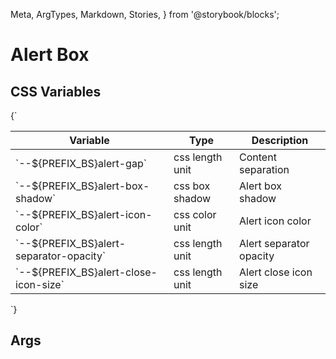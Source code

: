  Meta,
  ArgTypes,
  Markdown,
  Stories,
} from '@storybook/blocks';


# Alert Box

## CSS Variables
<Markdown>
  {`

  | Variable                                      | Type             | Description              |
  |-----------------------------------------------|------------------|--------------------------|
  | \`--${PREFIX_BS}alert-gap\`                   | css length unit  | Content separation       |
  | \`--${PREFIX_BS}alert-box-shadow\`            | css box shadow   | Alert box shadow         |
  | \`--${PREFIX_BS}alert-icon-color\`            | css color unit   | Alert icon color         |
  | \`--${PREFIX_BS}alert-separator-opacity\`     | css length unit  | Alert separator opacity  |
  | \`--${PREFIX_BS}alert-close-icon-size\`       | css length unit  | Alert close icon size    |

  `}
</Markdown>

## Args
<Meta of={DAlertBoxStories} />

<ArgTypes of={DAlertBoxStories} />

<Stories />


